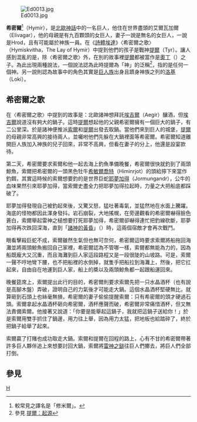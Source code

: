 [[File:Ed0013.jpg|right]]

'''希密爾'''<ref>較常見之譯名是「修米爾」。</ref>（Hymir），是[[北歐神話|北歐神話]]中的一名巨人，他住在世界盡頭的艾爾瓦加爾（Elivagar），他的母親是有九百顆頭的女巨人，妻子一說是無名的女巨人，一說是Hrod，且有可能屬於神族一員。在《[[詩體埃達|詩體埃達]]》〈希密爾之歌〉（Hymiskvitha，The Lay of Hymir）中提到他們的孩子是戰神[[提爾|提爾]]（Tyr）。讓人感到混亂的是，除〈希密爾之歌〉外，在別的故事裡[[提爾|提爾]]都被當作是[[奧丁|奧丁]]（{{lang|en|Odin}}）之子。為此出現兩種說法，一個說法認為此時提爾為「神」的泛稱<ref>參見 [[提爾#起源|提爾：起源]]</ref>，指的是任何一個神。另一說則認為故事中的角色其實是[[巨人族|巨人族]]出身且躋身神族之列的[[洛基|洛基]]（Loki）。

== 希密爾之歌 ==
在〈希密爾之歌〉中提到的故事是：北歐諸神想拜託[[埃吉爾|埃吉爾]]（Aegir）釀酒，但[[埃吉爾|埃吉爾]]說道沒有夠大的鍋子。這時[[提爾|提爾]]想起他的父親希密爾擁有一個巨大的鍋子，有二公里深。於是諸神便推派[[索爾|索爾]]和[[提爾|提爾]]出發去取鍋。當他們來到巨人的城堡，[[提爾|提爾]]的母親非常高興的接待兩人，並囑咐他們先躲在大鍋裡面等希密爾。希密爾知道離開巨人族加入神族的兒子回來，非常不高興，但看在妻子的分上，他還是設宴款待。

第二天，希密爾要求索爾和他一起去海上釣魚準備晚餐，希密爾很快就釣到了兩頭鯨魚，索爾把希密爾的一頭黑色牡牛[[希敏爾喬特|希敏爾喬特]]（Himinrjot）的頭給擰下來當作釣餌，其實這時候的索爾想要釣的是世界巨蛇[[耶夢加得|耶夢加得]]（Jormungandr），公牛的血味果然引來耶夢加得，當索爾史盡全力把耶夢加得拉起時，力量之大把船底都踩破了。

耶夢加得發現自己被釣起來後，又驚又怒，猛吐著毒氣，並猛然地在水面上騰躍。海底的怪物都因此渾身發抖。岩石崩裂，大地搖幌，在旁邊觀看的希密爾嚇得臉色蒼白，索爾舉起雷神之槌想要打死耶夢加得，希密爾卻嚇得連忙把釣線砍斷，耶夢加得再次跌回深海，直到「[[諸神的黃昏|諸神的黃昏]]」（{{lang|en|Ragnarok}}）時，這兩個宿敵才會再次戰鬥。

眼看擊殺巨蛇不成，索爾雖然生氣但也無可奈何，希密爾這時要求索爾將船拖回海灘並將兩頭鯨魚搬回自己家裡，希密爾認為不管哪一樣，索爾都無能為力的，因為船既龐大又沉重，而且海灘到巨人家這段路程又是一段很陡的山坡路。可是，索爾一聲不哼地彎下腰，也不把船裡的水倒掉，就隻手把船拉到海灘上，然後，把它扛起來，自由自在地運到巨人家，船上的槳以及兩頭鯨魚都一起跟船運回來。

晚餐筵席上，索爾提出此行的目的，希密爾則要求索爾先把一只水晶酒杯（也有說是高腳木盤）弄破，證明自己的力氣後才可能走大鍋。這個水晶酒杯堅硬無比，就算砸到石頭上也絲毫無損，希密爾的妻子偷偷提醒索爾：只有希密爾的頭才硬過石頭。索爾拿起水晶酒杯砸向希密爾，酒杯應聲而破，希密爾非常痛惜酒杯，但又無法責備索爾。他接著又說道：「你要是能舉起這鍋子，我就把這鍋子送給你！」於是索爾用雙手抓住了鍋邊，用力往上舉，因為用力太猛，把地板也給踏碎了，終於把鍋子給舉了起來。

索爾贏了打賭也成功取走大鍋。索爾和提爾在回程的路上，心有不甘的希密爾帶著許多巨人夥伴追上來想要討回大鍋，索爾將[[雷神之鎚|雷神之鎚]]往巨人們擲去，將巨人們全部打倒。

==參見==
{{reflist}}

{{北歐神話}}

[[Category:北歐巨人|H]]